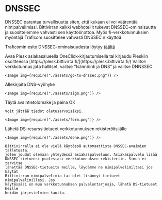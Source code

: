 # DNSSEC

DNSSEC parantaa turvallisuutta siten, että kukaan ei voi väärentää
nimipalvelimiasi. Bittivirran kaikki webhotellit tukevat DNSSEC-ominaisuutta ja
suosittelemme vahvasti sen käyttöönottoa. Myös fi-verkkotunnuksien myöntäjä
Traficom suosittelee vahvasti DNSSEC:n käyttöä.

Traficomin esite DNSSEC-ominaisuudesta löytyy [täältä](./assets/dnssec.pdf)


<Stepper>
  <Step>
    Avaa Plesk asiakasalueella OneClick-kirjautumisella tai kirjaudu Pleskiin
    osoitteessa [https://plesk.bittivirta.fi/](https://plesk.bittivirta.fi/)
  </Step>
  <Step>
    Valitse verkkotunnus jota hallitset, valitse "Isännöinti ja DNS" ja valitse DNNSSEC

    <Image img={require("./assets/go-to-dnssec.png")} />
  </Step>
  <Step>
    Allekirjoita DNS-vyöhyke

    <Image img={require("./assets/sign.png")} />
  </Step>
  <Step>
    Täytä avaintietolomake ja paina OK

    Voit jättää tiedot oletusarvoisiksi.

    <Image img={require("./assets/form.png")} />
  </Step>
  <Step>
    Lähetä DS-resurssitietueet verkkotunnuksen rekisteröitsijälle

    <Image img={require("./assets/done.png")} />

    Bittivirralla ei ole vielä käytössä automaattista DNSSEC-avaimien talletusta,
    joten joudut olemaan yhteydessä asiakaspalveluun. Asiakaspalvelu lisää
    DNSSEC-tietueesi puolestasi verkkotunnuksen rekisteriin. Sinun ei tarvitse
    lähettää DNSSEC-tietueita meille, löydämme ne nimipalvelimiltasi jos käytät
    Bittivirran nimipalvelimia tai olet lisännyt tietueet nimipalvelimillesi. Jos
    käytössäsi on muu verkkotunnuksen palveluntarjoaja, lähetä DS-tietueet heille
    heidän järjestelmien kautta.
  </Step>
</Stepper>
